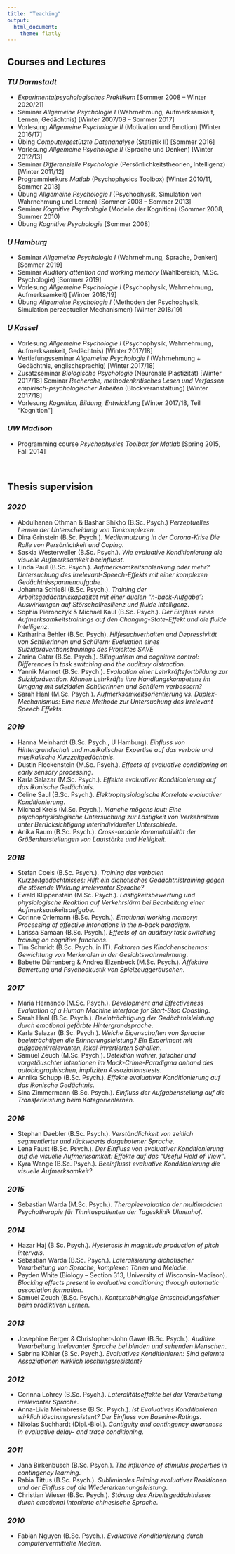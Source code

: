 ```yaml
---
title: "Teaching"
output: 
  html_document:
    theme: flatly
---
```


## **Courses and Lectures** {.tabset}

<!--
### *HMU Potsdam*
-->

### *TU Darmstadt*

- *Experimentalpsychologisches Praktikum* [Sommer 2008 – Winter 2020/21]
- Seminar *Allgemeine Psychologie I* (Wahrnehmung, Aufmerksamkeit, Lernen, Gedächtnis) [Winter 2007/08 – Sommer 2017]
- Vorlesung *Allgemeine Psychologie II* (Motivation und Emotion) [Winter 2016/17]
- Übing *Computergestützte Datenanalyse* (Statistik II) [Sommer 2016]
- Vorlesung *Allgemeine Psychologie II* (Sprache und Denken) [Winter 2012/13] 
- Seminar *Differenzielle Psychologie* (Persönlichkeitstheorien, Intelligenz) [Winter 2011/12]
- Programmierkurs *Matlab* (Psychophysics Toolbox) [Winter 2010/11, Sommer 2013]
- Übung *Allgemeine Psychologie I* (Psychophysik, Simulation von Wahrnehmung und Lernen) [Sommer 2008 – Sommer 2013]
- Seminar *Kognitive Psychologie* (Modelle der Kognition) (Sommer 2008, Summer 2010)
- Übung *Kognitive Psychologie* [Sommer 2008]
    
### *U Hamburg*

- Seminar *Allgemeine Psychologie I* (Wahrnehmung, Sprache, Denken) [Sommer 2019]
- Seminar *Auditory attention and working memory* (Wahlbereich, M.Sc. Psychologie) [Sommer 2019]
- Vorlesung *Allgemeine Psychologie I* (Psychophysik, Wahrnehmung, Aufmerksamkeit) [Winter 2018/19]
- Übung *Allgemeine Psychologie I* (Methoden der Psychophysik, Simulation perzeptueller Mechanismen) [Winter 2018/19] 

### *U Kassel*

- Vorlesung *Allgemeine Psychologie I* (Psychophysik, Wahrnehmung, Aufmerksamkeit, Gedächtnis) [Winter 2017/18]
- Vertiefungsseminar *Allgemeine Psychologie I* (Wahrnehmung + Gedächtnis, englischsprachig) [Winter 2017/18]
- Zusatzseminar *Biologische Psychologie* (Neuronale Plastizität) [Winter 2017/18] Seminar *Recherche, methodenkritisches Lesen und Verfassen empirisch-psychologischer Arbeiten* (Blockveranstaltung) [Winter 2017/18]
- Vorlesung *Kognition, Bildung, Entwicklung* [Winter 2017/18, Teil “Kognition”] 

### *UW Madison*

- Programming course *Psychophysics Toolbox for Matlab* [Spring 2015, Fall 2014]
    
<br>

## **Thesis supervision** {.tabset}

### *2020*

- Abdulhanan Othman & Bashar Shikho (B.Sc. Psych.) *Perzeptuelles Lernen der Unterscheidung von Tonkomplexen*.
- Dina Grinstein (B.Sc. Psych.). *Mediennutzung in der Corona-Krise Die Rolle von Persönlichkeit und Coping*.
- Saskia Westerweller (B.Sc. Psych.). *Wie evaluative Konditionierung die visuelle Aufmerksamkeit beeinflusst*.
-	Linda Paul (B.Sc. Psych.). *Aufmerksamkeitsablenkung oder mehr? Untersuchung des Irrelevant-Speech-Effekts mit einer komplexen Gedächtnisspannenaufgabe*.
- Johanna Schießl (B.Sc. Psych.). *Training der Arbeitsgedächtniskapazität mit einer dualen “n-back-Aufgabe”: Auswirkungen auf Störschallresilienz und fluide Intelligenz*.
- Sophia Pieronczyk & Michael Kaul (B.Sc. Psych.). *Der Einfluss eines Aufmerksamkeitstrainings auf den Changing-State-Effekt und die fluide Intelligenz*.
- Katharina Behler (B.Sc. Psych). *Hilfesuchverhalten und Depressivität von Schülerinnen und Schülern: Evaluation eines Suizidpräventionstrainings des Projektes SAVE*
- Zarina Catar (B.Sc. Psych.). *Bilingualism and cognitive control: Differences in task switching and the auditory distraction*.
- Yannik Mannet (B.Sc. Psych.). *Evaluation einer Lehrkräftefortbildung zur Suizidprävention. Können Lehrkräfte ihre Handlungskompetenz im Umgang mit suizidalen Schülerinnen und Schülern verbessern?*
- Sarah Hanl (M.Sc. Psych.). *Aufmerksamkeitsorientierung vs. Duplex-Mechanismus: Eine neue Methode zur Untersuchung des Irrelevant Speech Effekts*.

### *2019*

- Hanna Meinhardt (B.Sc. Psych., U Hamburg). *Einfluss von Hintergrundschall und musikalischer Expertise auf das verbale und musikalische Kurzzeitgedächtnis*.
- Dustin Fleckenstein (M.Sc. Psych.). *Effects of evaluative conditioning on early sensory processing*.
- Karla Salazar (M.Sc. Psych.). *Effekte evaluativer Konditionierung auf das ikonische Gedächtnis*.
- Celine Saul (B.Sc. Psych.). *Elektrophysiologische Korrelate evaluativer Konditionierung*.
- Michael Kreis (M.Sc. Psych.). *Manche mögens laut: Eine psychophysiologische Untersuchung zur Lästigkeit von Verkehrslärm unter Berücksichtigung interindividueller Unterschiede*.
- Anika Raum (B.Sc. Psych.). *Cross-modale Kommutativität der Größenherstellungen von Lautstärke und Helligkeit*.

### *2018* 	

- Stefan Coels (B.Sc. Psych.). *Training des verbalen Kurzzeitgedächtnisses: Hilft ein dichotisches Gedächtnistraining gegen die störende Wirkung irrelevanter Sprache?*
- Ewald Klippenstein (M.Sc. Psych.). *Lästigkeitsbewertung und physiologische Reaktion auf Verkehrslärm bei Bearbeitung einer Aufmerksamkeitsaufgabe*.
- Corinne Orlemann (B.Sc. Psych.). *Emotional working memory: Processing of affective intonations in the n-back paradigm*.
- Larissa Samaan (B.Sc. Psych.). *Effects of an auditory task switching training on cognitive functions*.
- Tim Schmidt (B.Sc. Psych. in IT). *Faktoren des Kindchenschemas: Gewichtung von Merkmalen in der Gesichtswahrnehmung*.
- Babette Dürrenberg & Andrea Elzenbeck (M.Sc. Psych.). *Affektive Bewertung und Psychoakustik von Spielzeuggeräuschen*.

### *2017* 

- Maria Hernando (M.Sc. Psych.). *Development and Effectiveness Evaluation of a Human Machine Interface for Start-Stop Coasting*.
- Sarah Hanl (B.Sc. Psych.). *Beeinträchtigung der Gedächtnisleistung durch emotional gefärbte Hintergrundsprache*.
- Karla Salazar (B.Sc. Psych.). *Welche Eigenschaften von Sprache beeinträchtigen die Erinnerungsleistung? Ein Experiment mit aufgabenirrelevanten, lokal-invertierten Schallen*.
- Samuel Zeuch (M.Sc. Psych.). *Detektion wahrer, falscher und vorgetäuschter Intentionen im Mock-Crime-Paradigma anhand des autobiographischen, impliziten Assoziationstests*.
- Annika Schupp (B.Sc. Psych.). *Effekte evaluativer Konditionierung auf das ikonische Gedächtnis*.
- Sina Zimmermann (B.Sc. Psych.). *Einfluss der Aufgabenstellung auf die Transferleistung beim Kategorienlernen*.

### *2016*

- Stephan Daebler (B.Sc. Psych.). *Verständlichkeit von zeitlich segmentierter und rückwaerts dargebotener Sprache*.
- Lena Faust (B.Sc. Psych.). *Der Einfluss von evaluativer Konditionierung auf die visuelle Aufmerksamkeit: Effekte auf das “Useful Field of View”*.
- Kyra Wange (B.Sc. Psych.). *Beeinflusst evaluative Konditionierung die visuelle Aufmerksamkeit?*

### *2015*

- Sebastian Warda (M.Sc. Psych.). *Therapieevaluation der multimodalen Psychotherapie für Tinnituspatienten der Tagesklinik Ulmenhof*.
 
### *2014* 	

- Hazar Haj (B.Sc. Psych.). *Hysteresis in magnitude production of pitch intervals*.
- Sebastian Warda (B.Sc. Psych.). *Lateralisierung dichotischer Verarbeitung von Sprache, komplexen Tönen und Melodie*.
- Payden White (Biology – Section 313, University of Wisconsin-Madison). *Blocking effects present in evaluative conditioning through automatic association formation*.
- Samuel Zeuch (B.Sc. Psych.). *Kontextabhängige Entscheidungsfehler beim prädiktiven Lernen*.

### *2013*

- Josephine Berger & Christopher-John Gawe (B.Sc. Psych.). *Auditive Verarbeitung irrelevanter Sprache bei blinden und sehenden Menschen*.
-	Sabrina Köhler (B.Sc. Psych.). *Evaluatives Konditionieren: Sind gelernte Assoziationen wirklich löschungsresistent?*

### *2012*

- Corinna Lohrey (B.Sc. Psych.). *Lateralitätseffekte bei der Verarbeitung irrelevanter Sprache*.
- Anna-Livia Meimbresse (B.Sc. Psych.). *Ist Evaluatives Konditionieren wirklich löschungsresistent? Der Einfluss von Baseline-Ratings*.
- Nikolas Suchhardt (Dipl.-Biol.). *Contiguity and contingency awareness in evaluative delay- and trace conditioning*.

### *2011*

- Jana Birkenbusch (B.Sc. Psych.). *The influence of stimulus properties in contingency learning*.
- Rabia Tittus (B.Sc. Psych.). *Subliminales Priming evaluativer Reaktionen und der Einfluss auf die Wiedererkennungsleistung*.
- Christian Wieser (B.Sc. Psych.). *Störung des Arbeitsgedächtnisses durch emotional intonierte chinesische Sprache*.

### *2010*

- Fabian Nguyen (B.Sc. Psych.). *Evaluative Konditionierung durch computervermittelte Medien*. 
